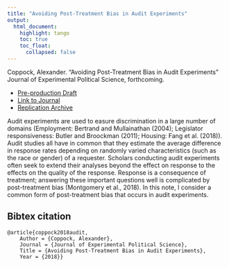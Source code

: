 ```yaml
---
title: "Avoiding Post-Treatment Bias in Audit Experiments"
output: 
  html_document:
    highlight: tango
    toc: true
    toc_float:
      collapsed: false
---
```


Coppock, Alexander. “Avoiding Post-Treatment Bias in Audit Experiments” Journal of Experimental Political Science, forthcoming.

- [Pre-production Draft](papers/Coppock_audit_experiments.pdf)
- [Link to Journal](https://doi.org/10.1017/XPS.2018.9)
- [Replication Archive](https://dataverse.harvard.edu/dataset.xhtml?persistentId=doi:10.7910/DVN/6NVI9C)

Audit experiments are used to easure discrimination in a large number of domains (Employment: Bertrand and Mullainathan (2004); Legislator responsiveness: Butler and Broockman (2011); Housing: Fang et al. (2018)). Audit studies all have in common that they estimate the average difference in response rates depending on randomly varied characteristics (such as the race or gender) of a requester. Scholars conducting audit experiments often seek to extend their analyses beyond the effect on response to the effects on the quality of the response. Response is a consequence of treatment; answering these important questions well is complicated by post-treatment bias (Montgomery et al., 2018). In this note, I consider a common form of post-treatment bias that occurs in audit experiments. 

## Bibtex citation

```
@article{coppock2018audit,
	Author = {Coppock, Alexander},
	Journal = {Journal of Experimental Political Science},
	Title = {Avoiding Post-Treatment Bias in Audit Experiments},
	Year = {2018}}
```
